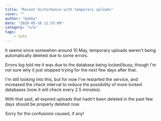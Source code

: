 ```yaml
---
title: "Recent disturbance with temporary uploads"
cover: ""
author: "bobby"
date: "2020-05-16 21:55:00"
category: "n/a"
tags:
    - Safe
---
```


It seems since somewhen around 10 May, temporary uploads weren't being automatically deleted due to some errors.

Errors log told me it was due to the database being locked/busy, though I'm not sure why it just stopped trying for the next few days after that.

I'm still looking into this, but for now I've restarted the service, and increased the check interval to reduce the possibility of more locked databases (now it will check every 2.5 minutes).

With that said, all expired uploads that hadn't been deleted in the past few days should be properly deleted now.

Sorry for the confusions caused, if any!
